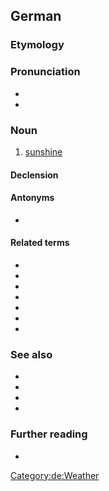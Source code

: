 ==German==

===Etymology===
{{compound|de|Sonne|t1=sun|Schein|t2=shine}}

===Pronunciation===
* {{IPA|/ˈzɔnənʃaɪ̯n/|lang=de}}
* {{audio|De-Sonnenschein.ogg|Audio|lang=de}}

===Noun===
{{de-noun|m|Sonnenscheins|-}}

# [[sunshine]]

====Declension====
{{de-decl-noun-m|s|n=sg}}

====Antonyms====
* {{l|de|Mondschein}}

====Related terms====
* {{l|de|Sonnenstrahl}}
* {{l|de|Sonnenlicht}}
* {{l|de|Sonnenbrille}}
* {{l|de|Sonnenschutz}}
* {{l|de|Sonnenschirm}}
* {{l|de|Sonnenfinsternis}}
* {{l|de|Lichtschein}}

===See also===
* {{l|de|Tageslicht}}
* {{l|de|Morgenrot}}
* {{l|de|Abendrot}}
* {{l|de|Mondlicht}}

===Further reading===
* {{R:Duden}}

[[Category:de:Weather]]
